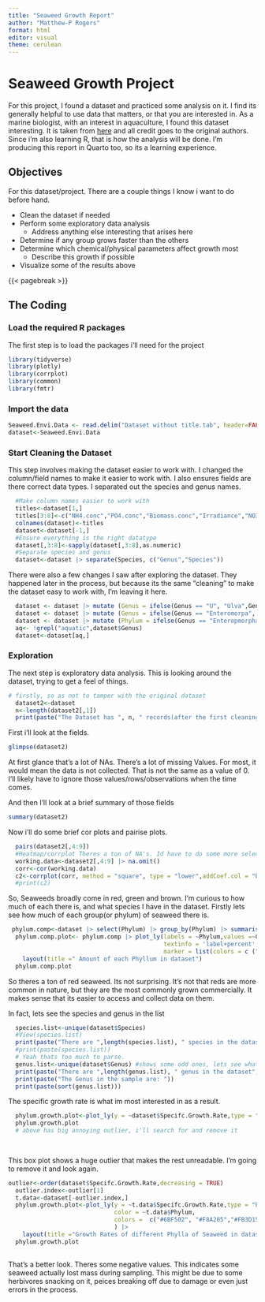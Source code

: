 ---
title: "Seaweed Growth Report"
author: "Matthew-P Rogers"
format: html
editor: visual
theme: cerulean
---

# Seaweed Growth Project

For this project, I found a dataset and practiced some analysis on it. I find its generally helpful to use data that matters, or that you are interested in. As a marine biologist, with an interest in aquaculture, I found this dataset interesting. It is taken from [here](https://doi.pangaea.de/10.1594/PANGAEA.907407) and all credit goes to the original authors. Since i'm also learning R, that is how the analysis will be done. I'm producing this report in Quarto too, so its a learning experience.

## Objectives
For this dataset/project. There are a couple things I know i want to do before hand.

* Clean the dataset if needed
* Perform some exploratory data analysis
  + Address anything else interesting that arises here
* Determine if any group grows faster than the others
* Determine which chemical/physical parameters affect growth most
  + Describe this growth if possible
* Visualize some of the results above
  
{{< pagebreak >}} 


## The Coding

### Load the required R packages
The first step is to load the packages i'll need for the project

```{r Load Package, warning=FALSE}
library(tidyverse)
library(plotly)
library(corrplot)
library(common)
library(fmtr)

```

### Import the data

```{r}
Seaweed.Envi.Data <- read.delim("Dataset without title.tab", header=FALSE)
dataset<-Seaweed.Envi.Data
```

### Start Cleaning the Dataset
This step involves making the dataset easier to work with. I changed the column/field names to make it easier to work with. I also ensures fields are there correct data types. I separated out the species and genus names.

```{r, warning=FALSE}
  #Make column names easier to work with
  titles<-dataset[1,]
  titles[3:8]<-c("NH4.conc","PO4.conc","Biomass.conc","Irradiance","NO3.conc","Specifc.Growth.Rate")
  colnames(dataset)<-titles
  dataset<-dataset[-1,]
  #Ensure everything is the right datatype
  dataset[,3:8]<-sapply(dataset[,3:8],as.numeric)
  #Separate species and genus
  dataset<-dataset |> separate(Species, c("Genus","Species"))
```

There were also a few changes I saw after exploring the dataset. They happened later in the process, but because its the same "cleaning" to make the dataset easy to work with, I'm leaving it here.
```{r, warning=FALSE}
  dataset <- dataset |> mutate (Genus = ifelse(Genus == "U", "Ulva",Genus)) 
  dataset <- dataset |> mutate (Genus = ifelse(Genus == "Enteromorpa", "Enteropmorpha", Genus))
  dataset <- dataset |> mutate (Phylum = ifelse(Genus == "Enteropmorpha", "Chlorophyta", Phylum))
  aq<- !grepl("aquatic",dataset$Genus)
  dataset<-dataset[aq,]
```

### Exploration
The next step is exploratory data analysis. This is looking around the dataset, trying to get a feel of things.

```{r, warning=FALSE,echo=FALSE}
# firstly, so as not to tamper with the original dataset
  dataset2<-dataset
  n<-length(dataset2[,1])
  print(paste("The Dataset has ", n, " records(after the first cleaning)"))
```

First i'll look at the fields.

```{r,echo=FALSE}
glimpse(dataset2)
```
At first glance that's a lot of NAs. There's a lot of missing Values. For most, it would mean the data is not collected. That is not the same as a value of 0. I'll likely have to ignore those values/rows/observations when the time comes.


And then I'll look at a brief summary of those fields
```{r,echo=FALSE}
summary(dataset2)
```

Now i'll do some brief cor plots and pairise plots.
```{r, echo=FALSE, warning=FALSE}
  pairs(dataset2[,4:9])
  #Heatmap/corrplot Theres a ton of NA's. Id have to do some more selective extractuin
  working.data<-dataset2[,4:9] |> na.omit()
  corr<-cor(working.data)
  c2<-corrplot(corr, method = "square", type = "lower",addCoef.col = "black")
  #print(c2)
```


So, Seaweeds broadly come in red, green and brown. I'm curious to how much of each there is, and what species I have in the dataset. 
Firstly lets see how much of each group(or phylum) of seaweed there is.
```{r, warning=FALSE, echo=FALSE}
 phylum.comp<-dataset |> select(Phylum) |> group_by(Phylum) |> summarise( Count = n())
  phylum.comp.plot<- phylum.comp |> plot_ly(labels = ~Phylum,values =~Count ,type = "pie",
                                            textinfo = 'label+percent', hole = 0.6,
                                            marker = list(colors = c ("#6BF502", "#F8A205","#FB3D15"))) |>
    layout(title =" Amount of each Phyllum in dataset")
  phylum.comp.plot
```

So theres a ton of red seaweed. Its not surprising. It's not that reds are more common in nature, but they are the most commonly grown commercially. It makes sense that its easier to access and collect data on them.

In fact, lets see the species and genus in the list
```{r, echo=FALSE}
  species.list<-unique(dataset$Species)
  #View(species.list)
  print(paste("There are ",length(species.list), " species in the dataset"))
  #print(paste(species.list))
  # Yeah thats too much to parse.
  genus.list<-unique(dataset$Genus) #shows some odd ones, lets see what we can do
  print(paste("There are ",length(genus.list), " genus in the dataset"))
  print(paste("The Genus in the sample are: "))
  print(paste(sort(genus.list)))
```


The specific growth rate is what im most interested in as a result.

```{r, warning=FALSE,echo=FALSE}
  
  phylum.growth.plot<-plot_ly(y = ~dataset$Specifc.Growth.Rate,type = "box", color = ~dataset$Phylum)
  phylum.growth.plot
  # above has big annoying outlier, i'll search for and remove it
  
  

```
This box plot shows a huge outlier that makes the rest unreadable. I'm going to remove it and look again.

```{r, echo=FALSE}
outlier<-order(dataset$Specifc.Growth.Rate,decreasing = TRUE)
  outlier.index<-outlier[1]
  t.data<-dataset[-outlier.index,]
  phylum.growth.plot<-plot_ly(y = ~t.data$Specifc.Growth.Rate,type = "box", 
                              color = ~t.data$Phylum,
                              colors =  c("#6BF502", "#F8A205","#FB3D15")
                              ) |>
    layout(title ="Growth Rates of different Phylla of Seaweed in dataset",yaxis = list(title = "Growth rates (% mass change per day)"))
  phylum.growth.plot
  
```
That's a better look. Theres some negative values. This indicates some seaweed actually lost mass during sampling. This might be due to some herbivores snacking on it, peices breaking off due to damage or even just errors in the process. 




